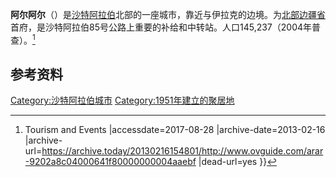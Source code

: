 {{Infobox settlement
| name = 阿尔阿尔
| native_name = عرعر
| native_name_lang = ar
| image_skyline =
| image_caption = A Mosque in Arar
| image_map =
| mapsize = 250px
| map_caption = 阿尔阿尔在沙特阿拉伯中的位置
| image_flag =
| flag_link =
| flag_size =
| image_shield =
| shield_link =
| shield_size =
|pushpin_map=Saudi Arabia
| subdivision_type = [[世界政區索引|国家]]
| subdivision_name = [[File:Flag_of_Saudi_Arabia.svg|25px]] [[沙特阿拉伯|沙特阿拉伯]]
| subdivision_type1 = {{tsl|en|Provinces of Saudi Arabia|沙特阿拉伯省区列表|省}}
| subdivision_name1 = [[北部边疆省|北部边疆省]]
| subdivision_type2 =
| subdivision_name2 =
|leader_title           = 
|leader_name            = 
|leader_title1          = 
|leader_name1           = 
|leader_title2          =
|leader_name2           =
| established_title = Established
| established_date = 1951
| established_title2 = 
| established_date2 =
| established_title3 =
| established_date3 =
| unit_pref = Metric
| area_magnitude =
| area_total_km2 =
| area_total_sq_mi =
| area_metro_km2 =
| area_urban_km2 =
| elevation_m = 536
| area_footnotes =
| population_note = 
| population_as_of = 2010
| population_total = 166512
| population_density_km2 = auto
| population_density_sq_mi =
| population_urban =
| population_metro =
| population_footnotes =
| utc_offset = +3
| utc_offset_DST = +3
| postal_code_type = Postal Code
| postal_code =
| area_code = +966-
| website = {{URL|http://www.arar-mu.gov.sa/}}
| coordinates      = {{coord|30|59|N|41|1|E|region:SA|display=inline}}
}}
'''阿尔阿尔'''（{{lang-ar|عرعر|}}）是[[沙特阿拉伯|沙特阿拉伯]]北部的一座城市，靠近与伊拉克的边境。为[[北部边疆省|北部边疆省]]首府，是沙特阿拉伯85号公路上重要的补给和中转站。人口145,237（2004年普查）。<ref>{{Cite web |url=http://www.ovguide.com/arar-9202a8c04000641f80000000004aaebf |title=Arar, Saudi Arabia Video {{!}} Tourism and Events<!-- Bot generated title --> |accessdate=2017-08-28 |archive-date=2013-02-16 |archive-url=https://archive.today/20130216154801/http://www.ovguide.com/arar-9202a8c04000641f80000000004aaebf |dead-url=yes }}</ref>

==参考资料==
{{Reflist}}

{{DEFAULTSORT:Arar}}
[[Category:沙特阿拉伯城市|Category:沙特阿拉伯城市]]
[[Category:1951年建立的聚居地|Category:1951年建立的聚居地]]
{{saudiArabia-geo-stub}}
